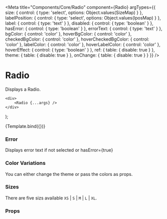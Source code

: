 
<Meta
    title="Components/Core/Radio"
    component={Radio}
    argTypes={{
        size: {
            control: {
                type: 'select',
                options: Object.values(SizeMap)
            }
        },
        labelPosition: {
            control: {
                type: 'select',
                options: Object.values(lposMap)
            }
        },
        label: {
            control: { type: 'text' }
        },
        disabled: {
            control: { type: 'boolean' }
        },
        hasError: {
            control: { type: 'boolean' }
        },
        errorText: {
            control: { type: 'text' }
        },
        bgColor: {
            control: 'color'
        },
        hoverBgColor: {
            control: 'color'
        },
        checkedBgColor: {
            control: 'color'
        },
        hoverCheckedBgColor: {
            control: 'color'
        },
        labelColor: {
            control: 'color'
        },
        hoverLabelColor: {
            control: 'color'
        },
        hoverEffect: {
            control: { type: 'boolean' }
        },
        ref: {
            table: {
                disable: true
            }
        },
        theme: {
            table: {
                disable: true
            }
        },
        onChange: {
            table: {
                disable: true
            }
        }
    }}
/>

# Radio

Displays a Radio.

    <div>
        <Radio {...args} />
    </div>
);

<Preview>
    <Story
        name="Radio"
        args={{
            hasError: false,
            hoverEffect: true
        }}
    >
        {Template.bind({})}
    </Story>
</Preview>

### Error

Displays error text if not selected or hasError={true}

<Preview withToolbar>
    <div>
        <Radio hasError={true} errorText="please check radio" />
    </div>
</Preview>

### Color Variations

You can either change the theme or pass the colors as props.

<Preview withToolbar>
    <div>
        <Radio bgColor="#37d5d3" />
        <Radio bgColor="#2a0481" />
        <Radio bgColor="#37d5d3" labelColor="blue" />
        <Radio bgColor="#2a0481" labelColor="red" />
    </div>
</Preview>

### Sizes

There are five sizs available `XS` | `S` | `M` | `L` | `XL`.

<Preview withToolbar>
    <div>
        <Radio size="XS" />
        <Radio size="S" />
        <Radio size="M" />
        <Radio size="L" />
        <Radio size="XL" />
    </div>
</Preview>

### Props

<Props story="Radio" />

